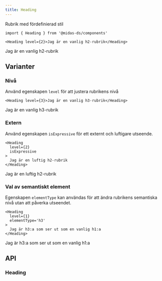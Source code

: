 ```yaml
---
title: Heading
---
```



<ComponentHeader
  name='typography-heading'
  friendlyName='Rubrik, h1, h2, h3, h4, h5, h6'
  overrideHeadlessLink='https://react-spectrum.adobe.com/react-spectrum/Heading.html'
/>

Rubrik med fördefinierad stil

```tsx
import { Heading } from '@midas-ds/components'
```

```tsx
<Heading level={2}>Jag är en vanlig h2-rubrik</Heading>
```

<div className='card'>
  <Heading level={2}>Jag är en vanlig h2-rubrik</Heading>
</div>

## Varianter

### Nivå

Använd egenskapen `level` för att justera rubrikens nivå

```tsx
<Heading level={3}>Jag är en vanlig h3-rubrik</Heading>
```

<div className='card'>
  <Heading level={3}>Jag är en vanlig h3-rubrik</Heading>
</div>

### Extern

Använd egenskapen `isExpressive` för ett externt och luftigare utseende.

```tsx
<Heading
  level={2}
  isExpressive
>
  Jag är en luftig h2-rubrik
</Heading>
```

<div className='card'>
  <Heading
    level={2}
    isExpressive
  >
    Jag är en luftig h2-rubrik
  </Heading>
</div>

### Val av semantiskt element

Egenskapen `elementType` kan användas för att ändra rubrikens semantiska nivå utan att påverka utseendet.

```tsx
<Heading
  level={1}
  elementType='h3'
>
  Jag är h3:a som ser ut som en vanlig h1:a
</Heading>
```

<div className='card'>
  <Heading
    level={1}
    elementType='h3'
  >
    Jag är h3:a som ser ut som en vanlig h1:a
  </Heading>
</div>

## API

### Heading

<PropTable name='Heading' />
